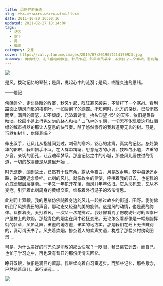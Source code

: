 ```yaml
---
title: 风居住的街道
slug: the-streets-where-wind-lives
date: 2011-10-20 16:00:16
updated: 2021-02-27 18:14:08
tags:
  - 记忆
  - 童年
  - 风
  - 街道
category: 文章
cover: https://cat.yufan.me/images/2019/07/2019071214170923.jpg
summary: 傍晚时分，走出昏暗的教室，秋风乍起，阵阵寒风袭来，不禁打了一个寒战。看到路面上随风而起的梧桐叶，一如疲倦了的蝴蝶。
---
```


![](https://cat.yufan.me/images/2019/07/2019071214170923.jpg)

<MusicPlayer netease={29539350} />

是风，拨动记忆的琴弦；是风，挑起心中的涟漪；是风，唤醒久违的思绪。

——题记

傍晚时分，走出昏暗的教室，秋风乍起，阵阵寒风袭来，不禁打了一个寒战。看到路面上随风而起的梧桐叶，一如疲倦了的蝴蝶。不知何时，北方的深秋，已然悄然而至。满目的萧瑟，却不颓废，充溢着诗情。抬头仰望 45° 的天空，依旧是黄昏暗淡，校园小道上行色匆匆的路人和校门口飞奔的车辆，一切无不体现着这灯红酒绿的城市机器的那让人窒息的快节奏。除了悠然慢行的我和道旁无言的树。可是，沉默的树儿，你懂我吗？

伸出双手，让风儿从指缝间划过，刺骨的寒冷，铭心的疼痛，真实的记忆。身处繁华的都市，我却措手不及，在人群中踌躇，思念远方的小城，狭窄的小道，浓重的乡音，亲切的面孔，让我魂牵梦系。那座记忆之中的小城，那些风儿居住过的街道，一切的故事便是从这里开始……

时光流走，阔别故土，已然有十载有余。露从今夜白，月是故乡明。梦中每迷还乡路，欲知晚途念桑梓。此刻的风儿，就像故乡的信使，呼唤着我的归去，也在我的心底漾起层层涟漪。一年又一年花开花落，而风儿年年依旧。它从未死去，又从不变老，引异着此刻周身的黄绿交织，维系着外行游子的浓浓情思。

此刻闭上双眼，我的思绪仿佛随着身边的风儿一起掠过故乡的街道、田野。我仿佛听到了风拂麦田的声音，那动态又轻盈的美的旋律。这是风的动情，也是麦的韵律。风推着麦，麦打着风，一次又一次地拂过。我好像看到了傍晚晚归时的家家户户屋檐上的炊烟，那靛青色的烟尘在风中轻抚变形。无论怎么看都像是一幅悬腕挥就的狂草，风影乱舞。该虚的地方虚，该实的地方实。那是我们在纸上无法辨别的，真可谓天书了。风夹着炊烟，掺杂着人的欢声笑语，构成了那幅乡村傍晚图景……

可是，为什么美好的时光总是消散的那么快呢？一眨眼，我已离它远去。而自己，也忙于学习之中，再也没有昔日的那份闲情去回忆。

睁开双眼，依旧是满目的萧瑟。我继续向着自习室迈步。而那些记忆，那些思念，已然随着风儿，渐行渐远……

![](https://cat.yufan.me/images/2019/07/2019071214171174.jpg)
